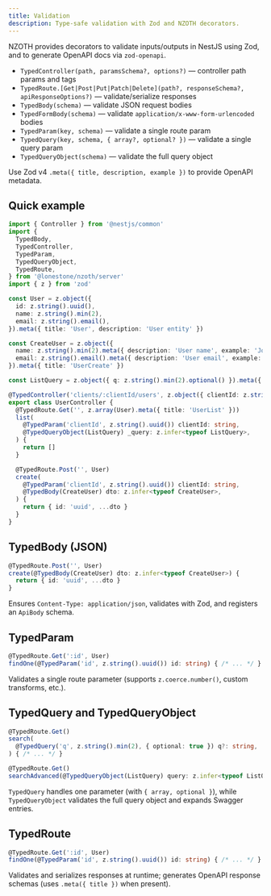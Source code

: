 ```yaml
---
title: Validation
description: Type-safe validation with Zod and NZOTH decorators.
---
```


NZOTH provides decorators to validate inputs/outputs in NestJS using Zod, and to generate OpenAPI docs via `zod-openapi`.

- `TypedController(path, paramsSchema?, options?)` — controller path params and tags
- `TypedRoute.[Get|Post|Put|Patch|Delete](path?, responseSchema?, apiResponseOptions?)` — validate/serialize responses
- `TypedBody(schema)` — validate JSON request bodies
- `TypedFormBody(schema)` — validate `application/x-www-form-urlencoded` bodies
- `TypedParam(key, schema)` — validate a single route param
- `TypedQuery(key, schema, { array?, optional? })` — validate a single query param
- `TypedQueryObject(schema)` — validate the full query object

Use Zod v4 `.meta({ title, description, example })` to provide OpenAPI metadata.

## Quick example

```ts
import { Controller } from '@nestjs/common'
import {
  TypedBody,
  TypedController,
  TypedParam,
  TypedQueryObject,
  TypedRoute,
} from '@lonestone/nzoth/server'
import { z } from 'zod'

const User = z.object({
  id: z.string().uuid(),
  name: z.string().min(2),
  email: z.string().email(),
}).meta({ title: 'User', description: 'User entity' })

const CreateUser = z.object({
  name: z.string().min(2).meta({ description: 'User name', example: 'John' }),
  email: z.string().email().meta({ description: 'User email', example: 'john@example.com' }),
}).meta({ title: 'UserCreate' })

const ListQuery = z.object({ q: z.string().min(2).optional() }).meta({ title: 'UserListQuery' })

@TypedController('clients/:clientId/users', z.object({ clientId: z.string().uuid() }), { tags: ['User'] })
export class UserController {
  @TypedRoute.Get('', z.array(User).meta({ title: 'UserList' }))
  list(
    @TypedParam('clientId', z.string().uuid()) clientId: string,
    @TypedQueryObject(ListQuery) _query: z.infer<typeof ListQuery>,
  ) {
    return []
  }

  @TypedRoute.Post('', User)
  create(
    @TypedParam('clientId', z.string().uuid()) clientId: string,
    @TypedBody(CreateUser) dto: z.infer<typeof CreateUser>,
  ) {
    return { id: 'uuid', ...dto }
  }
}
```

## TypedBody (JSON)

```ts
@TypedRoute.Post('', User)
create(@TypedBody(CreateUser) dto: z.infer<typeof CreateUser>) {
  return { id: 'uuid', ...dto }
}
```

Ensures `Content-Type: application/json`, validates with Zod, and registers an `ApiBody` schema.

## TypedParam

```ts
@TypedRoute.Get(':id', User)
findOne(@TypedParam('id', z.string().uuid()) id: string) { /* ... */ }
```

Validates a single route parameter (supports `z.coerce.number()`, custom transforms, etc.).

## TypedQuery and TypedQueryObject

```ts
@TypedRoute.Get()
search(
  @TypedQuery('q', z.string().min(2), { optional: true }) q?: string,
) { /* ... */ }

@TypedRoute.Get()
searchAdvanced(@TypedQueryObject(ListQuery) query: z.infer<typeof ListQuery>) { /* ... */ }
```

`TypedQuery` handles one parameter (with `{ array, optional }`), while `TypedQueryObject` validates the full query object and expands Swagger entries.

## TypedRoute

```ts
@TypedRoute.Get(':id', User)
findOne(@TypedParam('id', z.string().uuid()) id: string) { /* ... */ }
```

Validates and serializes responses at runtime; generates OpenAPI response schemas (uses `.meta({ title })` when present).
